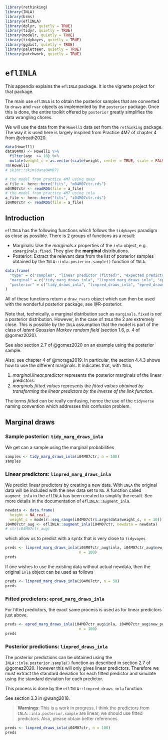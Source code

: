 ```r
library(rethinking)
library(INLA)
library(brms)
library(eflINLA)
library(dplyr, quietly = TRUE)
library(tidyr, quietly = TRUE)
library(modelr, quietly = TRUE)
library(tidybayes, quietly = TRUE)
library(ggdist, quietly = TRUE)
library(paletteer, quietly = TRUE)
library(patchwork, quietly = TRUE)
```



# `eflINLA` {-#eflINLA}

This appendix explains the `eflINLA` package.  It is the vignette project
for that package.

The main use `eflINLA` is to obtain the posterior samples that are converted
to `draws` and `rvar` objects as implemented by the `posterior` package. Once
this is done, the entire toolkit offered by `posterior` greatly simplifies the
data wrangling chores.

We will use the data from the `Howell1` data set from the `rethinking` package.
The way it is used here is largely inspired from Practice 4M7 of chapter 4 from
@elreath2020.

```r
data(Howell1)
data04M07 <- Howell1 %>%
  filter(age  >= 18) %>%
  mutate(weight_c = as.vector(scale(weight, center = TRUE, scale = FALSE)))
rm(Howell1)
# skimr::skim(data04M07)
```

```r
# the model from practice 4M7 using quap
a_file <- here::here("fits", "m04M07ctr.rds")
m04M07ctr <- readRDS(file = a_file)
# the model from practice 4M7 using inla
a_file <- here::here("fits", "i04M07ctr.rds")
i04M07ctr <- readRDS(file = a_file)
```



## Introduction {-#eflINLA-intro}

`eflINLA` has the following functions which follows the `tidybayes` paradigm
as close as possible. There is 2 groups of functions as a result:

* Marginals: Use the *marginals.x* properties of the `inla` object, e.g.
`x$marginals.fixed`. They give the **marginal** distributions.
* Posterior: Extract the relevant data from the list of posterior samples
obtained by the `INLA::inla.posterior.sample()` function of `INLA`.

```r
data.frame(
  "type" = c("samples", "linear predictor (fitted)", "expected predictor", "prediction"),
  "marginal" = c("tidy_marg_draws_inla", "linpred_marg_draws_inla", "epred_marg_draws_inla", "predict_marg_draws_inla"),
  "posterior" = c("tidy_draws_inla", "linpred_draws_inla", "epred_draws_inla", "predict_draws_inla")
)
```


All of these functions return a `draw_rvars` object which can then be used 
with the wonderful posterior package, see @R-posterior.

Note that, technically, a marginal distribution such as `marginals.fixed` is *not* a posterior
distribution.  However, in the case of `INLA` the 2 are extremely close. This is
possible by the `INLA` assumption that the model is part of the class of 
*latent Gaussian Markov random field* (section 1.6, p. 4 of @gomez2020).

See also section 2.7 of @gomez2020 on an example using the posterior sample.

Also, see chapter 4 of @moraga2019. In particular, the section 4.4.3 shows 
how to use the different marginals. It indicates that, with `INLA`, 

1. *marginal.linear.predictor* represents the posterior marginals of the 
linear predictors.
2. *marginals.fitted.values* represents the *fitted
values obtained by transforming the linear predictors by the inverse of the
link function*.

The terms *fitted* can be really confusing, hence the use of the `tidyverse`
naming convention which addresses this confusion problem.


## Marginal draws {-#eflINLA-marg}

### Sample posterior: `tidy_marg_draws_inla`

We get can a sample using the marginal probabilities

```r
samples <- tidy_marg_draws_inla(i04M07ctr, n = 100)
samples
```

### Linear predictors: `linpred_marg_draws_inla`

We predict linear predictors by creating a new data. With `INLA` the original
data will be included with the new data set to `NA`.  A function called
`augment_inla` in the `eflINLA` has been created to simplify the result.  See
more details in the documentation of `eflINLA::augment_inla`.

```r
newdata <- data.frame(
  height = NA_real_,
  weight_c = modelr::seq_range(i04M07ctr$.args$data$weight_c, n = 10))
i04M07ctr_aug <- eflINLA::augment_inla(i04M07ctr, newdata = newdata)
# str(i04M07ctr_aug)
```

which allow us to predict with a syntx that is very close to `tidyvayes`

```r
preds <- linpred_marg_draws_inla(i04M07ctr_aug$inla, i04M07ctr_aug$new_pos,
                                 n = 100)
preds
```

If one wishes to use the existing data without actual newdata, then the original
`inla` object can be used as follows

```r
preds <- linpred_marg_draws_inla(i04M07ctr, n = 50)
preds
```


### Fitted predictors: `epred_marg_draws_inla`

For fitted predictors, the exact same process is used as for linear predictors
just above.


```r
preds <- epred_marg_draws_inla(i04M07ctr_aug$inla, i04M07ctr_aug$new_pos,
                                 n = 100)
preds
```

### Posterior predictions: `linpred_draws_inla`

The posterior predictions can be obtained using the `INLA::inla.posterior.sample()`
function as described in section 2.7 of @gomez2020. However this will only
gives linear predictors. Therefore we must extract the standard deviation
for each fitted predictor and simulate using the standard deviation for each
predictor.

This process is done by the `eflINLA::linpred_draws_inla` function.

See section 3.3 in @wang2018.

> **Warnings**: This is a work in progress. I think the predictors from
`INLA::inla.posterior.sample` are linear, we should use fitted predictors.
Also, please obtain better references.

```r
preds <- linpred_draws_inla(i04M07ctr, n = 100)
preds
```



